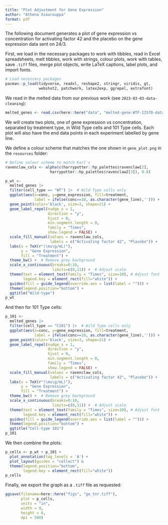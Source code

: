 ```yaml
---
title: "Plot Adjustment for Gene Expression"
author: "Athena Xiourouppa"
format: pdf
---
```


The following document generates a plot of gene expression vs concentration for 
activating factor 42 and the placebo on the gene expression data sent on 24/3.

First, we load in the necessary packages to work with tibbles, read in Excel spreadsheets,
melt tibbles, work with strings, colour plots, work with tables, save `.tiff` files, 
merge plot objects, write LaTeX captions, label plots, and import fonts.
```r
# Load necessary packages
pacman::p_load(tidyverse, readxl, reshape2, stringr, viridis, gt, 
               webshot2, patchwork, latex2exp, ggrepel, extrafont)
```

We read in the melted data from our previous work (see `2023-03-03-data-cleaning`):
```r
melted_genes <- read.csv(here::here("data", "melted-gene-WTF-IISfD-data.csv"))
```

We will create two plots, one of gene expression vs concentration, separated by treatment type, in Wild Type cells and 101 Type cells. Each plot will also have the end data points in each experiment 
labelled by gene line.

We define a colour scheme that matches the one shown in `gene_plot.png` in the `resources` folder:
```r
# Define colour scheme to match Karl's
ravenclaw_cols <- alpha(c(harrypotter::hp_palettes$ravenclaw[2],
                    harrypotter::hp_palettes$ravenclaw2[3]), 0.8)
```


```r
p_wt <- 
  melted_genes |> 
  filter(cell_type == "WT") |>  # Wild Type cells only 
  ggplot(aes(x=conc, y=gene_expression, fill=treatment, 
             label = ifelse(conc==10, as.character(gene_line),''))) +
  geom_point(color='black', size=3, shape=21) + 
  geom_label_repel(nudge_x = 1,
                   direction = "y",
                   hjust = 0,
                   min.segment.length = 0,
                   family = "Times",
                   show.legend = FALSE) +
  scale_fill_manual(values = ravenclaw_cols,
                    labels = c("Activating factor 42", "Placebo")) +
  labs(x = TeX(r"(\mu\g/mL)"),
       y = "Gene Expression",
       fill = "Treatment") +
  theme_bw() +  # Remove grey background
  scale_x_continuous(breaks=0:10,
                     limits=c(0,11)) +  # Adjust scale
  theme(text = element_text(family = "Times", size=10), # Adjust font
        legend.key = element_rect(fill="white")) +
  guides(fill = guide_legend(override.aes = list(label = ""))) +
  theme(legend.position="bottom") +
  ggtitle("Wild-type")
p_wt
```
And then for 101 Type cells:
```r
p_101 <- 
  melted_genes |> 
  filter(cell_type == "C101") |>  # Wild Type cells only 
  ggplot(aes(x=conc, y=gene_expression, fill=treatment, 
             label = ifelse(conc==10, as.character(gene_line),''))) +
  geom_point(color='black', size=3, shape=21) + 
  geom_label_repel(nudge_x = 1,
                   direction = "y",
                   hjust = 0,
                   min.segment.length = 0,
                   family = "Times",
                   show.legend = FALSE) +
  scale_fill_manual(values = ravenclaw_cols,
                    labels = c("Activating factor 42", "Placebo")) +
  labs(x = TeX(r"(\mu\g/mL)"),
       y = "Gene Expression",
       fill = "Treatment") +
  theme_bw() +  # Remove grey background
  scale_x_continuous(breaks=0:10,
                     limits=c(0,11)) +  # Adjust scale
  theme(text = element_text(family = "Times", size=10), # Adjust font
        legend.key = element_rect(fill="white")) +
  guides(fill = guide_legend(override.aes = list(label = ""))) +
  theme(legend.position="bottom") +
  ggtitle("Cell-type 101")
p_101
```

We then combine the plots:
```r
p_cells <- p_wt + p_101 + 
  plot_annotation(tag_levels = 'A') +
  plot_layout(guides = "collect") & 
  theme(legend.position="bottom",
        legend.key = element_rect(fill="white")) 
p_cells
```

Finally, we export the graph as a `.tiff` file as requested:
```r
ggsave(filename=here::here("figs", "ge_tnr.tiff"),
       plot = p_cells,
       units = "in",
       width = 9,
       height = 6,
       dpi = 500)
```
